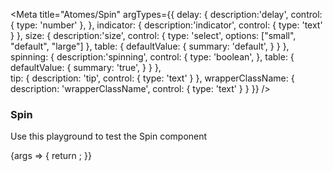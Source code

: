 

<Meta
  title="Atomes/Spin"
  argTypes={{
    delay: {
      description:'delay', 
      control: {
        type: 'number'
      },
    },
    indicator: {
      description:'indicator', 
      control: {
        type: 'text'
      }
    },
    size: {
      description:'size', 
      control: {
        type: 'select',
        options: ["small", "default", "large"]
      },
      table: {
        defaultValue: {
          summary: 'default',
        }
      }
    },
    spinning: {
      description:'spinning', 
      control: {
        type: 'boolean',
      },
      table: {
        defaultValue: {
          summary: 'true',
        }
      }
    },  
    tip: {
      description: 'tip',
      control: {
        type: 'text'
      }
    },
    wrapperClassName: {
      description: 'wrapperClassName',
      control: {
        type: 'text'
      }
    }
  }}
/>

### Spin

Use this playground to test the Spin component

<Canvas>
  <Story name="Default">
    {args => {
      return <Spin {...args} />;
    }}
  </Story>
</Canvas>


<ArgsTable story="Default" />